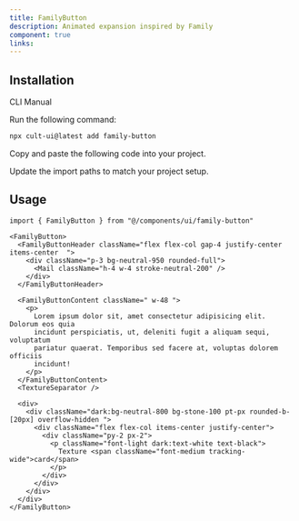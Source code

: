 ```yaml
---
title: FamilyButton
description: Animated expansion inspired by Family
component: true
links:
---
```


<ComponentPreview
  name="family-button-demo"
  className="[&_.preview>[data-orientation=vertical]]:sm:max-w-[70%]"
  description="All variations"
/>

## Installation

<Tabs defaultValue="cli">

<TabsList>
  <TabsTrigger value="cli">CLI</TabsTrigger>
  <TabsTrigger value="manual">Manual</TabsTrigger>
</TabsList>

<TabsContent value="cli">

<Steps>

<Step>Run the following command:</Step>

```bash
npx cult-ui@latest add family-button
```

</Steps>

</TabsContent>

<TabsContent value="manual">

<Steps>

<Step>Copy and paste the following code into your project.</Step>

<ComponentSource name="family-button" />

<Step>Update the import paths to match your project setup.</Step>

</Steps>

</TabsContent>

</Tabs>

## Usage

```tsx
import { FamilyButton } from "@/components/ui/family-button"
```

```tsx
<FamilyButton>
  <FamilyButtonHeader className="flex flex-col gap-4 justify-center items-center  ">
    <div className="p-3 bg-neutral-950 rounded-full">
      <Mail className="h-4 w-4 stroke-neutral-200" />
    </div>
  </FamilyButtonHeader>

  <FamilyButtonContent className=" w-48 ">
    <p>
      Lorem ipsum dolor sit, amet consectetur adipisicing elit. Dolorum eos quia
      incidunt perspiciatis, ut, deleniti fugit a aliquam sequi, voluptatum
      pariatur quaerat. Temporibus sed facere at, voluptas dolorem officiis
      incidunt!
    </p>
  </FamilyButtonContent>
  <TextureSeparator />

  <div>
    <div className="dark:bg-neutral-800 bg-stone-100 pt-px rounded-b-[20px] overflow-hidden ">
      <div className="flex flex-col items-center justify-center">
        <div className="py-2 px-2">
          <p className="font-light dark:text-white text-black">
            Texture <span className="font-medium tracking-wide">card</span>
          </p>
        </div>
      </div>
    </div>
  </div>
</FamilyButton>
```
